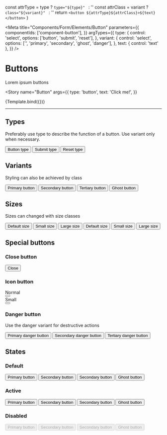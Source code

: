 
  const attrType = type ? `type="${type}" ` : ''
  const attrClass = variant ? `class="${variant}" ` : ''
  return `<button ${attrType}${attrClass}>${text}</button>`
}

<Meta
  title="Components/Form/Elements/Button"
  parameters={{
    componentIds: ['component-button'],
  }}
  argTypes={{
    type: {
      control: 'select',
      options: ['button', 'submit', 'reset'],
    },
    variant: {
      control: 'select',
      options: ['', 'primary', 'secondary', 'ghost', 'danger'],
    },
    text: { control: 'text' },
  }}
/>

# Buttons

Lorem ipsum buttons

<Story
  name="Button"
  args={{
    type: 'button',
    text: 'Click me!',
  }}
>
  {Template.bind({})}
</Story>

---

## Types

Preferably use type to describe the function of a button. Use variant only when necessary.

<Canvas>
  <button type="button">Button type</button>
  <button type="submit">Submit type</button>
  <button type="reset">Reset type</button>
</Canvas>

## Variants

Styling can also be achieved by class

<Canvas>
  <button class="primary">Primary button</button>
  <button class="secondary">Secondary button</button>
  <button class="tertiary">Tertiary button</button>
  <button class="ghost">Ghost button</button>
</Canvas>

## Sizes

Sizes can changed with size classes

<Canvas>
  <button class="primary">Default size</button>
  <button class="primary small">Small size</button>
  <button class="primary large">Large size</button>
  <button class="ghost">Default size</button>
  <button class="ghost small">Small size</button>
  <button class="ghost large">Large size</button>
</Canvas>

## Special buttons

### Close button

<Canvas>
  <button class="close">
    <span class="sr-only">Close</span>
    <i></i>
  </button>
</Canvas>

### Icon button

<Canvas>
  <div style={{ display: 'flex', gap: '2rem' }}>
    <div>
      Normal
      <br />
      <button class="icon">
        <svg xmlns="http://www.w3.org/2000/svg" viewBox="0 0 512 512">
          <path d="M256 8C119.043 8 8 119.083 8 256c0 136.997 111.043 248 248 248s248-111.003 248-248C504 119.083 392.957 8 256 8zm0 448c-110.532 0-200-89.431-200-200 0-110.495 89.472-200 200-200 110.491 0 200 89.471 200 200 0 110.53-89.431 200-200 200zm0-338c23.196 0 42 18.804 42 42s-18.804 42-42 42-42-18.804-42-42 18.804-42 42-42zm56 254c0 6.627-5.373 12-12 12h-88c-6.627 0-12-5.373-12-12v-24c0-6.627 5.373-12 12-12h12v-64h-12c-6.627 0-12-5.373-12-12v-24c0-6.627 5.373-12 12-12h64c6.627 0 12 5.373 12 12v100h12c6.627 0 12 5.373 12 12v24z" />
        </svg>
      </button>
    </div>
    <div>
      Small
      <br />
      <button class="icon small">
        <svg xmlns="http://www.w3.org/2000/svg" viewBox="0 0 512 512">
          <path d="M256 8C119.043 8 8 119.083 8 256c0 136.997 111.043 248 248 248s248-111.003 248-248C504 119.083 392.957 8 256 8zm0 448c-110.532 0-200-89.431-200-200 0-110.495 89.472-200 200-200 110.491 0 200 89.471 200 200 0 110.53-89.431 200-200 200zm0-338c23.196 0 42 18.804 42 42s-18.804 42-42 42-42-18.804-42-42 18.804-42 42-42zm56 254c0 6.627-5.373 12-12 12h-88c-6.627 0-12-5.373-12-12v-24c0-6.627 5.373-12 12-12h12v-64h-12c-6.627 0-12-5.373-12-12v-24c0-6.627 5.373-12 12-12h64c6.627 0 12 5.373 12 12v100h12c6.627 0 12 5.373 12 12v24z" />
        </svg>
      </button>
    </div>
  </div>
</Canvas>

### Danger button

Use the danger variant for destructive actions

<Canvas>
  <button type="submit" class="danger">
    Primary danger button
  </button>
  <button type="button" class="danger">
    Secondary danger button
  </button>
  <button class="tertiary danger">Tertiary danger button</button>
</Canvas>

## States

<Canvas>
  <div>
    <h3 class="mb-4">Default</h3>
    <div class="mb-4">
      <button class="primary">Primary button</button>
      <button type="button">Secondary button</button>
      <button class="secondary">Secondary button</button>
      <button class="ghost">Ghost button</button>
    </div>
    <h3 class="mb-4">Active</h3>
    <div class="mb-4">
      <button class="primary active">Primary button</button>
      <button type="button" class="active">
        Secondary button
      </button>
      <button class="secondary active">Secondary button</button>
      <button class="ghost active">Ghost button</button>
    </div>
    <h3 class="mb-4">Disabled</h3>
    <div class="mb-4">
      <button class="primary" disabled>
        Primary button
      </button>
      <button type="button" disabled>
        Secondary button
      </button>
      <button class="secondary" disabled>
        Secondary button
      </button>
      <button class="ghost" disabled>
        Ghost button
      </button>
    </div>
  </div>
</Canvas>
